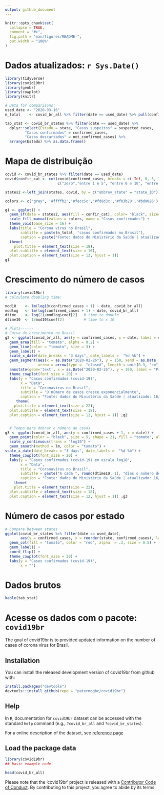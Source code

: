 ```yaml
---
output: github_document
---
```


<!-- README.md is generated from README.Rmd. Please edit that file -->

```r
knitr::opts_chunk$set(
  collapse = TRUE,
  comment = "#>",
  fig.path = "man/figures/README-",
  out.width = "100%"
)
```

# Dados atualizados: `r Sys.Date()`

```r
library(tidyverse)
library(covid19br)
library(geobr)
library(cowplot)
library(knitr)

# Data for comparisons:
used_date <- "2020-03-16"
n_total    <- covid_br_all %>% filter(date == used_date) %>% pull(confirmed_cases)

tab_stat <- covid_br_states %>% filter(date == used_date) %>% 
  dplyr::select(Estado = state, "Casos suspeitos" = suspected_cases, 
         "Casos confirmados" = confirmed_cases,
         "Casos descartados" = not_confirmed_cases) %>% 
  arrange(Estado) %>% as.data.frame()
```

# Mapa de distribuição

```r
covid <- covid_br_states %>% filter(date == used_date)
covid$confir_cat <- cut(covid$confirmed_cases, breaks = c(-Inf, 0, 5, 10, 100, Inf), include.lowest = TRUE,
                        c("zero","entre 1 e 5", "entre 6 e 10", "entre 11 e 100", "maior que 100"))

states2 <-left_join(states, covid, by = c("abbrev_state" = "state_ID"))

colors <- c("gray", '#ffffb2','#fecc5c','#fd8d3c','#f03b20','#bd0026')

g1 <- ggplot() +
  geom_sf(data = states2, aes(fill = confir_cat), color= "black", size=.15) +
  scale_fill_manual(values = colors, name = "Casos confirmados") +
  theme_void(base_size = 16) +
  labs(title = "Corona vírus no Brasil",
       subtitle = paste(n_total, "casos confirmados no Brasil"),
       caption = paste("Fonte: dados do Ministério da Saúde | atualizado", used_date)) +
  theme( 
    plot.title = element_text(size = 18),
  plot.subtitle = element_text(size = 16),
  plot.caption = element_text(size = 12, hjust = 1)) 
g1

```

# Crescimento do número de casos

```r

library(covid19br)
# calculate doubling time:

mod10    <- lm(log10(confirmed_cases + 1) ~ date, covid_br_all)
modlog   <- lm(log(confirmed_cases + 1) ~ date, covid_br_all)
dtime    <- log(2)/modlog$coef[2]   # time to double
dtime10  <- 1/mod10$coef[2]         # time to x 10

# Plots------
# Curva de crescimento no Brasil
g2 <- ggplot(covid_br_all, aes(y = confirmed_cases, x = date, label = confirmed_cases)) +
  geom_area(fill = "tomato", alpha = 0.2) +
  geom_line(color = "tomato", size = 3) +
  geom_label() +
  scale_x_date(date_breaks = "3 days", date_labels =  "%d %b") +
  geom_segment(aes(x = as.Date("2020-02-26"), y = 150, xend = as.Date ("2020-02-26"), yend = 5),
               arrow = arrow(type =  "closed", length = unit(0.3, "cm"))) +
  annotate(geom='text', x = as.Date("2020-02-26"), y = 160, label = "Primeiro caso confirmado (26 de fevereiro)", hjust =  0, size = 7) +
  theme_cowplot(font_size = 20) +
  labs(y = "Casos confirmados (covid-19)",
       x = "Data",
       title = "Coronavirus no Brasil",
       subtitle = "O número de casos cresce exponencialmente",
       caption = "Fonte: dados do Ministério da Saúde | atualizado: 16/03/2020") +
     theme( 
    plot.title = element_text(size = 22),
  plot.subtitle = element_text(size = 18),
  plot.caption = element_text(size = 12, hjust = 1)) ;g2


  # Tempo para dobrar o número de casos
g3 <- ggplot(covid_br_all, aes(y = confirmed_cases + 1, x = date)) +
  geom_point(color = "black", size = 5, shape = 21, fill = "tomato", alpha = .75) +
  scale_y_continuous(trans = "log10") +
  geom_smooth(method = lm, color = "tomato") +
scale_x_date(date_breaks = "3 days", date_labels =  "%d %b") +
  theme_cowplot(font_size = 20) +
  labs(y = "Casos confirmados (covid-19) em escala log10",
       x = "Data",
       title = "Coronavirus no Brasil",
       subtitle = paste("A cada ", round(dtime10, 1), "dias o número de casos aumenta 10 vezes!"),
       caption = "Fonte: dados do Ministério da Saúde | atualizado: 16/03/2020") +
    theme( 
    plot.title = element_text(size = 22),
  plot.subtitle = element_text(size = 18),
  plot.caption = element_text(size = 12, hjust = 1)) ;g3
```

# Número de casos por estado

```r
# Compare between states
ggplot(covid_br_states %>% filter(date == used_date), 
       aes(y = confirmed_cases, x = reorder(state, confirmed_cases), label = confirmed_cases)) +
  geom_col(fill = "tomato", color = "red", alpha  = .3, size = 0.5) +
  geom_label() +
  coord_flip() +
  theme_cowplot(font_size = 20) +
  labs(y = "Casos confirmados (covid-19)",
       x = "")
```

# Dados brutos

```r
kable(tab_stat)
```


# Acesse os dados com o pacote: `covid19br`

The goal of covid19br is to provided updated information on the number of cases of corona virus for Brasil.

## Installation

You can install the released development version of covid19br from github with:

``` r
install.packages("devtools") 
devtools::install_github(repo = "paternogbc/covid19br")
```

## Help

In `R`, documentation for `covid19br` dataset can be accessed with the
standard `help` command (e.g., `?covid_br_all` and `?covid_br_states`).

For a online description of the dataset, see [reference
page](https://paternogbc.github.io/covid19br/reference/index.html)

## Load the package data

```r
library(covid19br)
## basic example code

head(covid_br_all)
```


Please note that the 'covid19br' project is released with a
[Contributor Code of Conduct](CODE_OF_CONDUCT.md).
By contributing to this project, you agree to abide by its terms.
